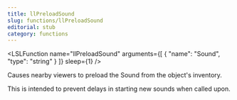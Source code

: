 ```yaml
---
title: llPreloadSound
slug: functions/llPreloadSound
editorial: stub
category: functions
---
```


<LSLFunction
	name="llPreloadSound"
	arguments={[
	{
		"name": "Sound",
		"type": "string"
	}
]}
	sleep={1}
/>

Causes nearby viewers to preload the Sound from the object's inventory.

This is intended to prevent delays in starting new sounds when called upon.
